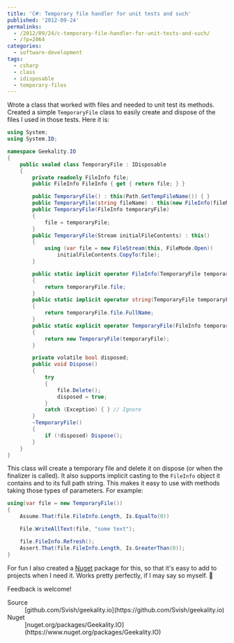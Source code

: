 ---
title: 'C#: Temporary file handler for unit tests and such'
published: '2012-09-24'
permalinks:
  - /2012/09/24/c-temporary-file-handler-for-unit-tests-and-such/
  - /?p=2064
categories:
  - software-development
tags:
  - csharp
  - class
  - idisposable
  - temporary-files
---

Wrote a class that worked with files and needed to unit test its methods. Created a simple `TemporaryFile` class to easily create and dispose of the files I used in those tests. Here it is:

```csharp
using System;
using System.IO;

namespace Geekality.IO
{
    public sealed class TemporaryFile : IDisposable
    {
        private readonly FileInfo file;
        public FileInfo FileInfo { get { return file; } }

        public TemporaryFile() : this(Path.GetTempFileName()) { }
        public TemporaryFile(string fileName) : this(new FileInfo(fileName)) { }
        public TemporaryFile(FileInfo temporaryFile)
        {
            file = temporaryFile;
        }
        public TemporaryFile(Stream initialFileContents) : this()
        {
            using (var file = new FileStream(this, FileMode.Open))
                initialFileContents.CopyTo(file);
        }

        public static implicit operator FileInfo(TemporaryFile temporaryFile)
        {
            return temporaryFile.file;
        }
        public static implicit operator string(TemporaryFile temporaryFile)
        {
            return temporaryFile.file.FullName;
        }
        public static explicit operator TemporaryFile(FileInfo temporaryFile)
        {
            return new TemporaryFile(temporaryFile);
        }

        private volatile bool disposed;
        public void Dispose()
        {
            try
            {
                file.Delete();
                disposed = true;
            }
            catch (Exception) { } // Ignore
        }
        ~TemporaryFile()
        {
            if (!disposed) Dispose();
        }
    }
}
```

This class will create a temporary file and delete it on dispose (or when the finalizer is called). It also supports implicit casting to the `FileInfo` object it contains and to its full path string. This makes it easy to use with methods taking those types of parameters. For example:

```csharp
using(var file = new TemporaryFile())
{
    Assume.That(file.FileInfo.Length, Is.EqualTo(0))

    File.WriteAllText(file, "some text");

    file.FileInfo.Refresh();
    Assert.That(file.FileInfo.Length, Is.GreaterThan(0));
}
```

For fun I also created a [Nuget](https://www.nuget.org/) package for this, so that it's easy to add to projects when I need it. Works pretty perfectly, if I may say so myself. 🙂

Feedback is welcome!

<Note>
  <dl>
    <dt>Source</dt>
    <dd>
      [github.com/Svish/geekality.io](https://github.com/Svish/geekality.io)
    </dd>
    <dt>Nuget</dt>
    <dd>
      [nuget.org/packages/Geekality.IO](https://www.nuget.org/packages/Geekality.IO)
    </dd>
  </dl>
</Note>
